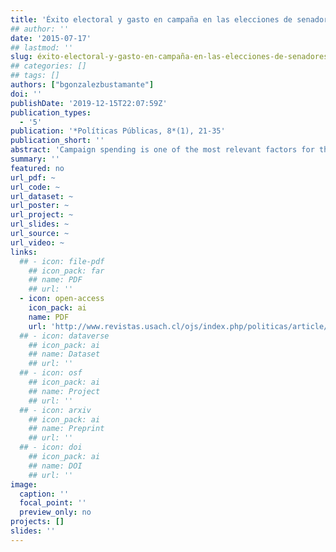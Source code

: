 ```yaml
---
title: 'Éxito electoral y gasto en campaña en las elecciones de senadores y diputados en Chile 2013'
## author: ''
date: '2015-07-17'
## lastmod: ''
slug: éxito-electoral-y-gasto-en-campaña-en-las-elecciones-de-senadores-y-diputados-en-chile
## categories: []
## tags: []
authors: ["bgonzalezbustamante"]
doi: ''
publishDate: '2019-12-15T22:07:59Z'
publication_types:
  - '5'
publication: '*Políticas Públicas, 8*(1), 21-35'
publication_short: ''
abstract: 'Campaign spending is one of the most relevant factors for the electoral success of a political player.  This situation shows how important it is to regulate the relationship between politics and money, in order to avoid problems of representation, entry barriers to the political field,  potential conflicts of interest, and corruption.  This paper offers a descriptive analysis of the election of senators and deputies in Chile 2013, in which a linear relation is observed between campaign spending and votes obtained by every political party involved. This situation confirms the importance of economic capital in the electoral process.'
summary: ''
featured: no
url_pdf: ~
url_code: ~
url_dataset: ~
url_poster: ~
url_project: ~
url_slides: ~
url_source: ~
url_video: ~
links:
  ## - icon: file-pdf
    ## icon_pack: far
    ## name: PDF
    ## url: ''
  - icon: open-access 
    icon_pack: ai
    name: PDF
    url: 'http://www.revistas.usach.cl/ojs/index.php/politicas/article/view/2182'
  ## - icon: dataverse
    ## icon_pack: ai
    ## name: Dataset
    ## url: ''
  ## - icon: osf
    ## icon_pack: ai
    ## name: Project
    ## url: ''
  ## - icon: arxiv
    ## icon_pack: ai
    ## name: Preprint
    ## url: ''
  ## - icon: doi
    ## icon_pack: ai
    ## name: DOI
    ## url: ''
image:
  caption: ''
  focal_point: ''
  preview_only: no
projects: []
slides: ''
---
```

